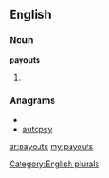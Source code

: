 ==English==

===Noun===
'''payouts'''

# {{plural of|[[payout]]}}

===Anagrams===
* {{alphagram|aopstuy}}
* [[autopsy#English|autopsy]]

[[Category:English plurals]]

[[ar:payouts]]
[[my:payouts]]